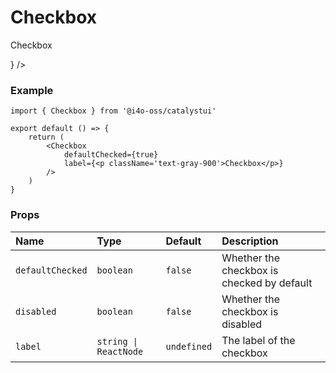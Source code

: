 
# Checkbox

<DemoCard>
	<Checkbox
		defaultChecked={true}
		label={<p className='text-gray-900'>Checkbox</p>}
	/>
</DemoCard>

### Example

```tsx
import { Checkbox } from '@i4o-oss/catalystui'

export default () => {
	return (
		<Checkbox
			defaultChecked={true}
			label={<p className='text-gray-900'>Checkbox</p>}
		/>
	)
}
```

### Props

| Name             | Type                  | Default     | Description                                |
| :--------------- | :-------------------- | :---------- | :----------------------------------------- |
| `defaultChecked` | `boolean`             | `false`     | Whether the checkbox is checked by default |
| `disabled`       | `boolean`             | `false`     | Whether the checkbox is disabled           |
| `label`          | `string \| ReactNode` | `undefined` | The label of the checkbox                  |
